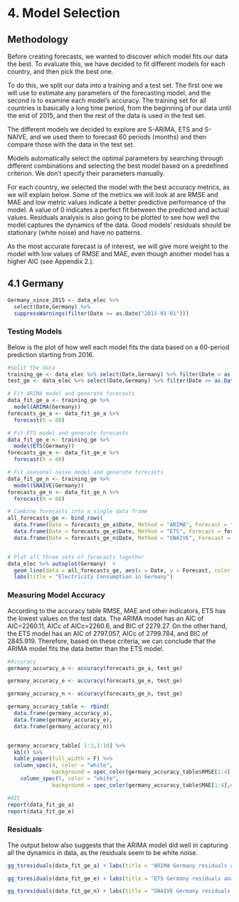 # 4. Model Selection

## Methodology
Before creating forecasts, we wanted to discover which model fits our data the best. To evaluate this, we have decided to fit different models for each country, and then pick the best one.

To do this, we split our data into a training and a test set. The first one we will use to estimate any parameters of the forecasting model, and the second is to examine each model's accuracy. The training set for all countries is basically a long time period, from the beginning of our data until the end of 2015, and then the rest of the data is used in the test set. 

The different models we decided to explore are S-ARIMA, ETS and S-NAIVE, and we used them to forecast 60 periods (months) and then compare those with the data in the test set. 

Models automatically select the optimal parameters by searching through different combinations and selecting the best model based on a predefined criterion. We don't specify their parameters manually.

For each country, we selected the model with the best accuracy metrics, as we will explain below. Some of the metrics we will look at are RMSE and MAE and low metric values indicate a better predictive performance of the model. A value of 0 indicates a perfect fit between the predicted and actual values. 
Residuals analysis is also going to be plotted to see how well the model captures the dynamics of the data. Good models' residuals should be stationary (white noise) and have no patterns. 

As the most accurate forecast is of interest, we will give more weight to the model with low values of RMSE and MAE, even though another model has a higher AIC (see Appendix 2.).

## 4.1 Germany{.tabset}

```r

Germany_since_2015 <- data_elec %>% 
  select(Date,Germany) %>% 
  suppressWarnings(filter(Date >= as.Date("2015-01-01")))
```

### **Testing Models**
Below is the plot of how well each model fits the data based on a 60-period prediction starting from 2016. 
```r

#Split the data
training_ge <- data_elec %>% select(Date,Germany) %>% filter(Date < as.Date("2016-01-01"))
test_ge <- data_elec %>% select(Date,Germany) %>% filter(Date >= as.Date("2016-01-01"))
```

```r
# Fit ARIMA model and generate forecasts
data_fit_ge_a <- training_ge %>%
  model(ARIMA(Germany))
forecasts_ge_a <- data_fit_ge_a %>%
  forecast(h = 60)

# Fit ETS model and generate forecasts
data_fit_ge_e <- training_ge %>%
  model(ETS(Germany))
forecasts_ge_e <- data_fit_ge_e %>%
  forecast(h = 60)

# Fit seasonal naive model and generate forecasts
data_fit_ge_n <- training_ge %>%
  model(SNAIVE(Germany))
forecasts_ge_n <- data_fit_ge_n %>%
  forecast(h = 60)

# Combine forecasts into a single data frame
all_forecasts_ge <- bind_rows(
  data.frame(Date = forecasts_ge_a$Date, Method = "ARIMA", Forecast = forecasts_ge_a$.mean),
  data.frame(Date = forecasts_ge_e$Date, Method = "ETS", Forecast = forecasts_ge_e$.mean),
  data.frame(Date = forecasts_ge_n$Date, Method = "SNAIVE", Forecast = forecasts_ge_n$.mean))


# Plot all three sets of forecasts together
data_elec %>% autoplot(Germany)  +
  geom_line(data = all_forecasts_ge, aes(x = Date, y = Forecast, color = Method)) +
  labs(title = "Electricity Consumption in Germany")

```


### **Measuring Model Accuracy**
According to the accuracy table RMSE, MAE and other indicators, ETS has the lowest values on the test data. 
The ARIMA model has an AIC of AIC=2260.11, AICc of AICc=2260.6, and BIC of 2279.27. On the other hand, the ETS model has an AIC of 2797.057, AICc of 2799.784, and BIC of 2845.919. Therefore, based on these criteria, we can conclude that the ARIMA model fits the data better than the ETS model.

```r
#Accuracy
germany_accuracy_a <- accuracy(forecasts_ge_a, test_ge)

germany_accuracy_e <- accuracy(forecasts_ge_e, test_ge)

germany_accuracy_n <- accuracy(forecasts_ge_n, test_ge)

germany_accuracy_table <- rbind(
  data.frame(germany_accuracy_a),
  data.frame(germany_accuracy_e),
  data.frame(germany_accuracy_n))



```

```r
germany_accuracy_table[ 1:3,1:10] %>%
  kbl() %>%
  kable_paper(full_width = F) %>%
  column_spec(4, color = "white",
              background = spec_color(germany_accuracy_table$RMSE[1:4],end = 0.6)) %>%
    column_spec(5, color = "white",
              background = spec_color(germany_accuracy_table$MAE[1:4],end = 0.6))
```

```r

#AIC
report(data_fit_ge_a)
report(data_fit_ge_e)

```

### **Residuals**
The output below also suggests that the ARIMA model did well in capturing all the dynamics in data, as the residuals seem to be white noise.
```r
gg_tsresiduals(data_fit_ge_a) + labs(title = "ARIMA Germany residuals analysis")

gg_tsresiduals(data_fit_ge_e) + labs(title = "ETS Germany residuals analysis")

gg_tsresiduals(data_fit_ge_n) + labs(title = "SNAIVE Germany residuals analysis")
```




















